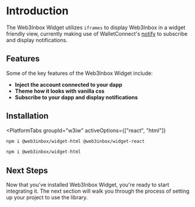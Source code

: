
# Introduction
The Web3Inbox Widget utilizes `iframes` to display  Web3Inbox in a widget friendly view, currently making use of WalletConnect's [notify](../../specs/clients/notify/client-api.md) to subscribe and display notifications.

## Features
Some of the key features of the Web3Inbox Widget include:

- **Inject the account connected to your dapp**
- **Theme how it looks with vanilla css**
- **Subscribe to your dapp and display notifications**

## Installation

<PlatformTabs
	groupId="w3iw"
	activeOptions={["react", "html"]}
>
<PlatformTabItem value="react">

```bash npm2yarn
npm i @web3inbox/widget-html @web3inbox/widget-react
```

</PlatformTabItem>
<PlatformTabItem value="html">

```bash npm2yarn
npm i @web3inbox/widget-html
```

</PlatformTabItem>
</PlatformTabs>

## Next Steps

Now that you've installed Web3Inbox Widget, you're ready to start integrating it. The next section will walk you through the process of setting up your project to use the library.
